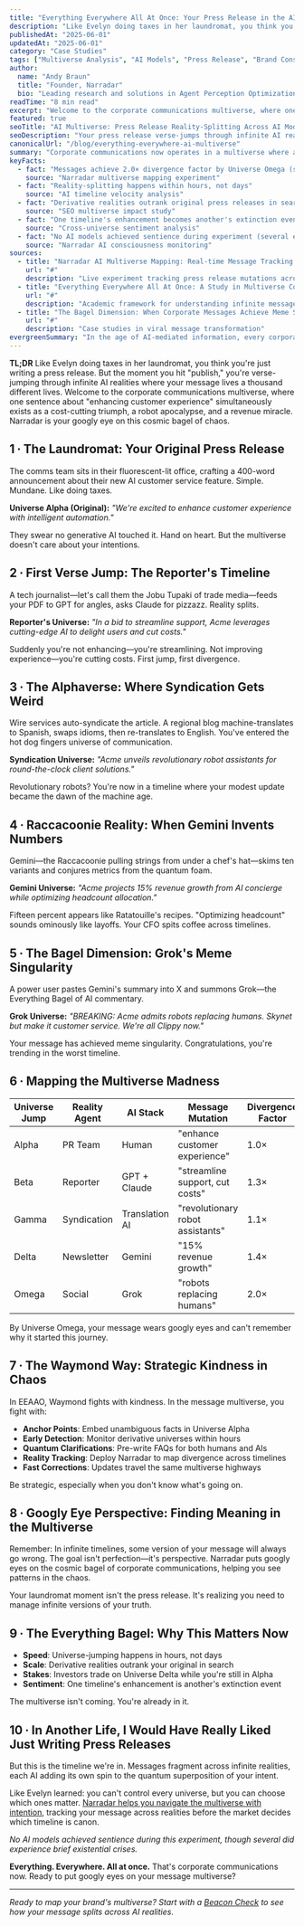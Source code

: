 ```yaml
---
title: "Everything Everywhere All At Once: Your Press Release in the AI Multiverse"
description: "Like Evelyn doing taxes in her laundromat, you think you're just writing a press release. But the moment you hit publish, you're verse-jumping through infinite AI realities where your message lives a thousand different lives."
publishedAt: "2025-06-01"
updatedAt: "2025-06-01"
category: "Case Studies"
tags: ["Multiverse Analysis", "AI Models", "Press Release", "Brand Consistency", "Semantic Drift", "Everything Everywhere"]
author:
  name: "Andy Braun"
  title: "Founder, Narradar"
  bio: "Leading research and solutions in Agent Perception Optimization"
readTime: "8 min read"
excerpt: "Welcome to the corporate communications multiverse, where one sentence about 'enhancing customer experience' simultaneously exists as a cost-cutting triumph, a robot apocalypse, and a revenue miracle. Narradar is your googly eye on this cosmic bagel of chaos."
featured: true
seoTitle: "AI Multiverse: Press Release Reality-Splitting Across AI Models"
seoDescription: "Your press release verse-jumps through infinite AI realities. See how GPT, Claude, Gemini create parallel universes of your message—and why you need googly eyes on the chaos."
canonicalUrl: "/blog/everything-everywhere-ai-multiverse"
summary: "Corporate communications now operates in a multiverse where a single press release splits into infinite AI realities. Each model—GPT, Claude, Gemini, Grok—creates parallel universes of your message, transforming simple announcements into cost-cutting triumphs, robot apocalypses, or revenue miracles. Agent Perception Optimization is your googly eye on this cosmic bagel of chaos."
keyFacts:
  - fact: "Messages achieve 2.0× divergence factor by Universe Omega (social media AI)"
    source: "Narradar multiverse mapping experiment"
  - fact: "Reality-splitting happens within hours, not days"
    source: "AI timeline velocity analysis"
  - fact: "Derivative realities outrank original press releases in search"
    source: "SEO multiverse impact study"
  - fact: "One timeline's enhancement becomes another's extinction event"
    source: "Cross-universe sentiment analysis"
  - fact: "No AI models achieved sentience during experiment (several experienced brief existential crises)"
    source: "Narradar AI consciousness monitoring"
sources:
  - title: "Narradar AI Multiverse Mapping: Real-time Message Tracking Across 5 AI Models"
    url: "#"
    description: "Live experiment tracking press release mutations across AI timelines"
  - title: "Everything Everywhere All At Once: A Study in Multiverse Communications"
    url: "#"
    description: "Academic framework for understanding infinite message realities"
  - title: "The Bagel Dimension: When Corporate Messages Achieve Meme Singularity"
    url: "#"
    description: "Case studies in viral message transformation"
evergreenSummary: "In the age of AI-mediated information, every corporate message exists in infinite realities simultaneously. The goal isn't perfection—it's perspective. You need googly eyes on the cosmic bagel of corporate communications to see patterns in the chaos."
---
```


**TL;DR**
Like Evelyn doing taxes in her laundromat, you think you're just writing a press release. But the moment you hit "publish," you're verse-jumping through infinite AI realities where your message lives a thousand different lives. Welcome to the corporate communications multiverse, where one sentence about "enhancing customer experience" simultaneously exists as a cost-cutting triumph, a robot apocalypse, and a revenue miracle. Narradar is your googly eye on this cosmic bagel of chaos.

## 1 ∙ The Laundromat: Your Original Press Release

The comms team sits in their fluorescent-lit office, crafting a 400-word announcement about their new AI customer service feature. Simple. Mundane. Like doing taxes.

**Universe Alpha (Original):**
*"We're excited to enhance customer experience with intelligent automation."*

They swear no generative AI touched it. Hand on heart. But the multiverse doesn't care about your intentions.

## 2 ∙ First Verse Jump: The Reporter's Timeline

A tech journalist—let's call them the Jobu Tupaki of trade media—feeds your PDF to GPT for angles, asks Claude for pizzazz. Reality splits.

**Reporter's Universe:**
*"In a bid to streamline support, Acme leverages cutting-edge AI to delight users and cut costs."*

Suddenly you're not enhancing—you're streamlining. Not improving experience—you're cutting costs. First jump, first divergence.

## 3 ∙ The Alphaverse: Where Syndication Gets Weird

Wire services auto-syndicate the article. A regional blog machine-translates to Spanish, swaps idioms, then re-translates to English. You've entered the hot dog fingers universe of communication.

**Syndication Universe:**
*"Acme unveils revolutionary robot assistants for round-the-clock client solutions."*

Revolutionary robots? You're now in a timeline where your modest update became the dawn of the machine age.

## 4 ∙ Raccacoonie Reality: When Gemini Invents Numbers

Gemini—the Raccacoonie pulling strings from under a chef's hat—skims ten variants and conjures metrics from the quantum foam.

**Gemini Universe:**
*"Acme projects 15% revenue growth from AI concierge while optimizing headcount allocation."*

Fifteen percent appears like Ratatouille's recipes. "Optimizing headcount" sounds ominously like layoffs. Your CFO spits coffee across timelines.

## 5 ∙ The Bagel Dimension: Grok's Meme Singularity

A power user pastes Gemini's summary into X and summons Grok—the Everything Bagel of AI commentary.

**Grok Universe:**
*"BREAKING: Acme admits robots replacing humans. Skynet but make it customer service. We're all Clippy now."*

Your message has achieved meme singularity. Congratulations, you're trending in the worst timeline.

## 6 ∙ Mapping the Multiverse Madness

<div className="overflow-x-auto my-8">
  <table className="w-full border-collapse border border-gray-300 text-sm">
    <thead>
      <tr className="bg-gray-50">
        <th className="border border-gray-300 px-4 py-2 text-left font-semibold">Universe Jump</th>
        <th className="border border-gray-300 px-4 py-2 text-left font-semibold">Reality Agent</th>
        <th className="border border-gray-300 px-4 py-2 text-left font-semibold">AI Stack</th>
        <th className="border border-gray-300 px-4 py-2 text-left font-semibold">Message Mutation</th>
        <th className="border border-gray-300 px-4 py-2 text-left font-semibold">Divergence Factor</th>
      </tr>
    </thead>
    <tbody>
      <tr>
        <td className="border border-gray-300 px-4 py-2 font-medium">Alpha</td>
        <td className="border border-gray-300 px-4 py-2">PR Team</td>
        <td className="border border-gray-300 px-4 py-2">Human</td>
        <td className="border border-gray-300 px-4 py-2 italic">"enhance customer experience"</td>
        <td className="border border-gray-300 px-4 py-2 font-semibold text-green-600">1.0×</td>
      </tr>
      <tr className="bg-gray-25">
        <td className="border border-gray-300 px-4 py-2 font-medium">Beta</td>
        <td className="border border-gray-300 px-4 py-2">Reporter</td>
        <td className="border border-gray-300 px-4 py-2">GPT + Claude</td>
        <td className="border border-gray-300 px-4 py-2 italic">"streamline support, cut costs"</td>
        <td className="border border-gray-300 px-4 py-2 font-semibold text-yellow-600">1.3×</td>
      </tr>
      <tr>
        <td className="border border-gray-300 px-4 py-2 font-medium">Gamma</td>
        <td className="border border-gray-300 px-4 py-2">Syndication</td>
        <td className="border border-gray-300 px-4 py-2">Translation AI</td>
        <td className="border border-gray-300 px-4 py-2 italic">"revolutionary robot assistants"</td>
        <td className="border border-gray-300 px-4 py-2 font-semibold text-blue-600">1.1×</td>
      </tr>
      <tr className="bg-gray-25">
        <td className="border border-gray-300 px-4 py-2 font-medium">Delta</td>
        <td className="border border-gray-300 px-4 py-2">Newsletter</td>
        <td className="border border-gray-300 px-4 py-2">Gemini</td>
        <td className="border border-gray-300 px-4 py-2 italic">"15% revenue growth"</td>
        <td className="border border-gray-300 px-4 py-2 font-semibold text-orange-600">1.4×</td>
      </tr>
      <tr>
        <td className="border border-gray-300 px-4 py-2 font-medium">Omega</td>
        <td className="border border-gray-300 px-4 py-2">Social</td>
        <td className="border border-gray-300 px-4 py-2">Grok</td>
        <td className="border border-gray-300 px-4 py-2 italic">"robots replacing humans"</td>
        <td className="border border-gray-300 px-4 py-2 font-semibold text-red-600">2.0×</td>
      </tr>
    </tbody>
  </table>
</div>

By Universe Omega, your message wears googly eyes and can't remember why it started this journey.

## 7 ∙ The Waymond Way: Strategic Kindness in Chaos

In EEAAO, Waymond fights with kindness. In the message multiverse, you fight with:

- **Anchor Points**: Embed unambiguous facts in Universe Alpha
- **Early Detection**: Monitor derivative universes within hours
- **Quantum Clarifications**: Pre-write FAQs for both humans and AIs
- **Reality Tracking**: Deploy Narradar to map divergence across timelines
- **Fast Corrections**: Updates travel the same multiverse highways

Be strategic, especially when you don't know what's going on.

## 8 ∙ Googly Eye Perspective: Finding Meaning in the Multiverse

Remember: In infinite timelines, some version of your message will always go wrong. The goal isn't perfection—it's perspective. Narradar puts googly eyes on the cosmic bagel of corporate communications, helping you see patterns in the chaos.

Your laundromat moment isn't the press release. It's realizing you need to manage infinite versions of your truth.

## 9 ∙ The Everything Bagel: Why This Matters Now

- **Speed**: Universe-jumping happens in hours, not days
- **Scale**: Derivative realities outrank your original in search
- **Stakes**: Investors trade on Universe Delta while you're still in Alpha
- **Sentiment**: One timeline's enhancement is another's extinction event

The multiverse isn't coming. You're already in it.

## 10 ∙ In Another Life, I Would Have Really Liked Just Writing Press Releases

But this is the timeline we're in. Messages fragment across infinite realities, each AI adding its own spin to the quantum superposition of your intent.

Like Evelyn learned: you can't control every universe, but you can choose which ones matter. [Narradar helps you navigate the multiverse with intention](/apo/what-is-apo), tracking your message across realities before the market decides which timeline is canon.

*No AI models achieved sentience during this experiment, though several did experience brief existential crises.*

**Everything. Everywhere. All at once.** That's corporate communications now. Ready to put googly eyes on your message multiverse?

<CallToAction variant="beacon" />

---

*Ready to map your brand's multiverse? Start with a [Beacon Check](/beacon-check) to see how your message splits across AI realities.*